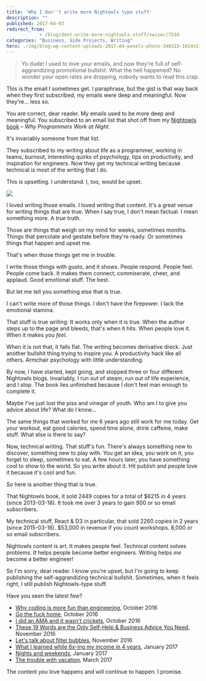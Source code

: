 ```yaml
---
title: 'Why I don''t write more Nightowls type stuff'
description: ""
published: 2017-04-03
redirect_from: 
            - /blog/dont-write-more-nightowls-stuff/swizec/7534
categories: "Business, Side Projects, Writing"
hero: ./img/blog-wp-content-uploads-2017-04-pexels-photo-348323-1024x576.jpg
---
```

> Yo dude! I used to love your emails, and now they&#x27;re full of self-aggrandizing promotional bullshit. What the hell happened? No wonder your open rates are dropping, nobody wants to read this crap.



This is the email I sometimes get. I paraphrase, but the gist is that way back when they first subscribed, my emails were deep and meaningful. Now they&#x27;re… less so.



You are correct, dear reader. My emails used to be more deep and meaningful. You subscribed to an email list that shot off from my [Nightowls book](http://nightowlsbook.com/) – _Why Programmers Work at Night_.



It&#x27;s invariably someone from that list.



They subscribed to my writing about life as a programmer, working in teams, burnout, interesting quirks of psychology, tips on productivity, and inspiration for engineers. Now they get my technical writing because technical is most of the writing that I do.



This is upsetting. I understand. I, too, would be upset.



![](./img/blog-wp-content-uploads-2017-04-pexels-photo-348323-1024x576.jpg)



I loved writing those emails. I loved writing that content. It&#x27;s a great venue for writing things that are true. When I say true, I don&#x27;t mean factual. I mean something more. A _true_ truth.



Those are things that weigh on my mind for weeks, sometimes months. Things that percolate and gestate before they&#x27;re ready. Or sometimes things that happen and upset me.



That&#x27;s when those things get me in trouble.



I write those things with gusto, and it shows. People respond. People feel. People come back. It makes them connect, commiserate, cheer, and applaud. Good emotional stuff. The best.



But let me tell you something else that is true.



I can&#x27;t write more of those things. I don&#x27;t have the firepower. I lack the emotional stamina.



That stuff is true writing. It works only when it is true. When the author steps up to the page and bleeds, that&#x27;s when it hits. When people love it. When it makes you _feel_.



When it is not that, it falls flat. The writing becomes derivative dreck. Just another bullshit thing trying to inspire you. A productivity hack like all others. Armchair psychology with little understanding.



By now, I have started, kept going, and stopped three or four different Nightowls blogs. Invariably, I run out of steam, run out of life experience, and I stop. The book lies unfinished because I don&#x27;t feel man enough to complete it.



Maybe I&#x27;ve just lost the piss and vinegar of youth. Who am I to give you advice about life? What do I know…



The same things that worked for me 6 years ago still work for me today. Get your workout, eat good calories, spend time alone, drink caffeine, make stuff. What else is there to say?



Now, technical writing. That stuff&#x27;s fun. There&#x27;s always something new to discover, something new to play with. You get an idea, you work on it, you forget to sleep, sometimes to eat. A few hours later, you have something cool to show to the world. So you write about it. Hit publish and people love it because it&#x27;s cool and fun.



So here is another thing that is true.



That Nightowls book, it sold 2449 copies for a total of $6215 in 4 years (since 2013-03-18). It took me over 3 years to gain 900 or so email subscribers.



My technical stuff, React &amp; D3 in particular, that sold 2260 copies in 2 years (since 2015-03-16). $53,000 in revenue if you count workshops. 8,000 or so email subscribers.



Nightowls content is art. It makes people feel. Technical content solves problems. It helps people become better engineers. Writing helps _me_ become a better engineer!



So I&#x27;m sorry, dear reader. I know you&#x27;re upset, but I&#x27;m going to keep publishing the self-aggrandizing technical bullshit. Sometimes, when it feels right, I still publish Nightowls-type stuff.



Have you seen the latest few?



- [Why coding is more fun than engineering](https://swizec.com/blog/coding-more-fun-engineering/swizec/7120), October 2016
- [Go the fuck home](https://swizec.com/blog/go-fuck-home/swizec/7139), October 2016
- [I did an AMA and it wasn&#x27;t crickets](https://swizec.com/blog/did-an-ama-wasnt-crickets/swizec/7153), October 2016
- [These 19 Words are the Only Self-Help &amp; Business Advice You Need](https://swizec.com/blog/only-self-help-business-advice-you-need/swizec/7190), November 2016
- [Let&#x27;s talk about filter bubbles](https://swizec.com/blog/filter-bubbles-echo-chambers/swizec/7205), November 2016
- [What I learned while 6x-ing my income in 4 years](https://swizec.com/blog/learned-6x-income-4-years/swizec/7340), January 2017
- [Nights and weekends](https://swizec.com/blog/nights-weekends/swizec/7394), January 2017
- [The trouble with vacation](https://swizec.com/blog/trouble-vacation/swizec/7463), March 2017



The content _you_ love happens and will continue to happen. I promise.
